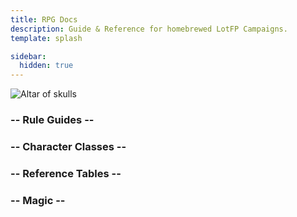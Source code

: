 ```yaml
---
title: RPG Docs
description: Guide & Reference for homebrewed LotFP Campaigns.
template: splash

sidebar:
  hidden: true
---
```



![Altar of skulls](/intro-banner.jpg)

<LinkCard title="Quick Ref &#x1F4DD;" href="reference/cheatsheet" description="Quick reference and examples of common actions." />

### -- Rule Guides --

<CardGrid>
  <LinkCard title="Character creation &#x1F9D9;" href="/characters/character-creation" description="Create your character." />
  <LinkCard title="Adventuring &#x1F5FA;" href="guides/adventuring" description="Time, space, light and the senses." />
  <LinkCard title="Encounters &#x1F409;" href="guides/encounters" description="Meeting others in uncertain circumstances." />
  <LinkCard title="Hazards &#x2620;" href="guides/hazards" description="Things that could cause damage or death." />
  <LinkCard title="Skills &#x2692;" href="guides/skills" description="What can a character do?" />
  <LinkCard title="Combat &#x2694;" href="guides/combat/actions" description="Things to do in a Round." />
  <LinkCard title="Intricacies &#x1F525;" href="guides/combat/intricacies" description="Other combat issues." />
  <LinkCard title="Experience &#x1F409;" href="guides/experience" description="Awards and leveling up." />
</CardGrid>

### -- Character Classes --

<CardGrid>
  <LinkCard title="Cleric" href="/characters/classes/cleric" description="Combat Support and spells" />
  <LinkCard title="Fighter" href="/characters/classes/fighter" description="Combat only" />
  <LinkCard title="Magic-User" href="/characters/classes/magic-user" description="Spells only" />
  <LinkCard title="Specialist" href="/characters/classes/specialist" description="Skills specialization" />
  <LinkCard title="Dwarf" href="/characters/classes/dwarf" description="Combat and resilience" />
  <LinkCard title="Elf" href="/characters/classes/elf" description="Combat and spells" />
  <LinkCard title="Halfling" href="/characters/classes/halfling" description="Tracking and subterfuge" />
</CardGrid>

### -- Reference Tables --

<CardGrid>
  <LinkCard title="Abilities &#128170;" href="reference/abilities" description="Abilities Table." />
  <LinkCard title="Armor/Cover &#x1F6E1;" href="reference/armor_cover" description="Armor & Cover Tables." />
  <LinkCard title="Equipment &#9881;" href="reference/equipment" description="Miscellaneous Equipment Tables." />
  <LinkCard title="Hit Points &#128154;" href="reference/hitpoints" description="Hit Points Table." />
  <LinkCard title="Melee &#x1F5E1;" href="reference/melee" description="Melee Weapons Table." />
  <LinkCard title="Missile &#x1F3F9;" href="reference/missile" description="Missile Weapons Table." />
  <LinkCard title="Movement & Encumbrance &#128694;" href="reference/movement_encumbrance" description="Movement & Encumbrance Tables." />
  <LinkCard title="Reactions &#x1F9DF;" href="reference/reactions" description="Encounter Reaction Table." />
  <LinkCard title="Services &#128176;" href="reference/services" description="Services Tables." />
</CardGrid>

### -- Magic --

<CardGrid>

  <LinkCard title="Arcane Magic &#128165;" href="magic/arcane-magic" description="How Magic Works for Magic-Users" />
  <LinkCard title="Divine Magic &#10024;" href="magic/divine-magic" description="How Magic Works for Clerics" />
  
  <LinkCard
    title="Magic-User Spells &#128165;"
    href="magic/magic-user-spells"
    description="List and descriptions of Magic-User Spells."
  />
  <LinkCard
    title="Cleric Spells &#10024;"
    href="magic/cleric-spells"
    description="List and descriptions of  Cleric Spells."
  />
</CardGrid>
